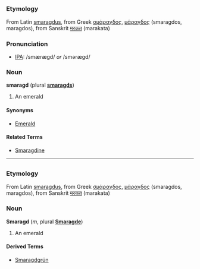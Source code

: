 =={{en}}==
===Etymology===
From Latin [[smaragdus]], from Greek [[σμάραγδος]], [[μάραγδος]] (smaragdos, maragdos), from Sanskrit [[मरकत]] (marakata)

===Pronunciation===
* [[Appendix:International_Phonetic_Alphabet|IPA]]: /smærægd/ ''or'' /smərægd/

===Noun===
'''smaragd''' (plural '''[[smaragds]]''')
# An emerald

====Synonyms====
* [[Emerald]]

====Related Terms====
* [[Smaragdine]]

----

=={{de}}==
===Etymology===
From Latin [[smaragdus]], from Greek [[σμάραγδος]], [[μάραγδος]] (smaragdos, maragdos), from Sanskrit [[मरकत]] (marakata)

===Noun===
'''Smaragd''' (''m'', plural '''[[Smaragde]]''')
# An emerald

====Derived Terms====
* [[Smaragdgrün]]